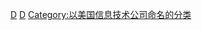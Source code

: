 {{cat more|迪吉多}}
{{Commons cat|Digital Equipment Corporation}}
[[Category:美國電腦公司|D]]
[[Category:電腦硬件公司|D]]
[[Category:以美国信息技术公司命名的分类|Category:以美国信息技术公司命名的分类]]